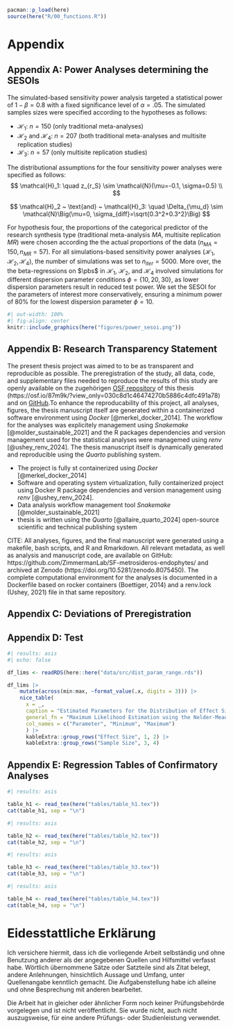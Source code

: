 ```{=latex}
\newpage
\renewcommand{\thetable}{\Alph{section}\arabic{table}}

```

```r
pacman::p_load(here)
source(here("R/00_functions.R"))

```

# Appendix

## Appendix A: Power Analyses determining the SESOIs


The simulated-based sensitivity power analysis targeted a statistical power of $1-\beta=0.8$ with a fixed significance level of $\alpha = .05$. The simulated samples sizes were specified according to the hypotheses as follows:

- $\mathcal{H}_1$: $n = 150$ (only traditional meta-analyses)
- $\mathcal{H}_2$ and $\mathcal{H}_4$: $n = 207$ (both traditional meta-analyses and multisite replication studies)
- $\mathcal{H}_3$: $n = 57$ (only multisite replication studies) 

The distributional assumptions for the four sensitivity power analyses were specified as follows:
$$
\mathcal{H}_1: \quad z_{r_S} \sim \mathcal{N}(\mu=-0.1, \sigma=0.5) \\
$$

$$
\mathcal{H}_2 ~ \text{and} ~ \mathcal{H}_3: \quad \Delta_{\mu_d} \sim \mathcal{N}\Big(\mu=0, \sigma_{diff}=\sqrt{0.3^2+0.3^2}\Big) 
$$

For hypothesis four, the proportions of the categorical predictor of the research synthesis type (traditional meta-analysis $MA$, multisite replication $MR$) were chosen according the the actual proportions of the data ($n_{MA}=150, n_{MR}=57$). For all simulations-based sensitivity power analyses ($\mathcal{H}_1, \mathcal{H}_2, \mathcal{H}_4$), the number of simulations was set to $n_{iter}=5000$. More over, the the beta-regressions on $\pbs$ in $\mathcal{H}_1$, $\mathcal{H}_2$, and $\mathcal{H}_4$ involved simulations for different dispersion parameter conditions $\phi = \{10, 20, 30\}$, as lower dispersion parameters result in reduced test power. We set the SESOI for the parameters of interest more conservatively, ensuring a minimum power of 80% for the lowest dispersion parameter $\phi = 10$. 


```{=latex}
\begin{figure}[H]
\caption{Power Curves of the Sensitivity Power Analyses determining the SESOIs
\label{fig:sesoi}}
```
```r
#| out-width: 100%
#| fig-align: center
knitr::include_graphics(here("figures/power_sesoi.png"))
```

```{=latex}
\begingroup
\scriptsize
\textit{Note.} OR: Odds ratio. Ribbons around the lines represent the 95\\% confidence interval. 
\endgroup
\end{figure}
```


## Appendix B: Research Transparency Statement

The present thesis project was aimed to to be as transparent and reproducible as possible. The preregistration of the study, all data, code, and supplementary files needed to reproduce the results of this study are openly available on the zugehörigen [OSF repository](https://osf.io/87m9k/?view_only=030c8d1c46474270b5886c4dfc491a78) of this thesis (https://osf.io/87m9k/?view_only=030c8d1c46474270b5886c4dfc491a78) and on [GitHub](https://github.com/jlschnatz/bachelor-thesis).To enhance the reproducability of this project, all analyses, figures, the thesis manuscript itself are generated within a containerized software environment using *Docker* [@merkel_docker_2014]. The workflow for the analyses was explicitely management using *Snakemake* [@molder_sustainable_2021] and the R packages dependencies and version management used for the statistical analyses were managemed using *renv* [@ushey_renv_2024]. The thesis manuscript itself is dynamically generated and reproducible using the *Quarto* publishing system.

- The project is fully st containerized using *Docker* [@merkel_docker_2014]
- Software and operating system virtualization, fully containerized project using Docker
R package dependencies and version management using *renv* [@ushey_renv_2024].
- Data analysis workflow management tool *Snakemake* [@molder_sustainable_2021] 
- thesis is written using the *Quarto* [@allaire_quarto_2024] open-source scientific and technical publishing system

CITE: All analyses, figures, and the final manuscript were generated using a makefile, bash scripts, and R and Rmarkdown. All relevant metadata, as well as analysis and manuscript code, are available on GitHub: https://github.com/ZimmermanLab/SF-metrosideros-endophytes/ and archived at Zenodo (https://doi.org/10.5281/zenodo.8075450). The complete computational environment for the analyses is documented in a Dockerfile based on rocker containers (Boettiger, 2014) and a renv.lock (Ushey, 2021) file in that same repository.

## Appendix C: Deviations of Preregistration



## Appendix D: Test

```r
#| results: asis
#| echo: false

df_lims <- readRDS(here::here("data/src/dist_param_range.rds"))

df_lims |>
    mutate(across(min:max, ~format_value(.x, digits = 3))) |>
    nice_table(
      x = _, 
      caption = "Estimated Parameters for the Distribution of Effect Size and Sample Size from each Meta-Analysis via ML",
      general_fn = "Maximum Likelihood Estimation using the Nelder-Mead optimizer.", 
      col_names = c("Parameter", "Minimum", "Maximum")
      ) |> 
      kableExtra::group_rows("Effect Size", 1, 2) |> 
      kableExtra::group_rows("Sample Size", 3, 4) 

```

## Appendix E: Regression Tables of Confirmatory Analyses


```r
#| results: asis

table_h1 <- read_tex(here("tables/table_h1.tex"))
cat(table_h1, sep = "\n")

```

```r
#| results: asis

table_h2 <- read_tex(here("tables/table_h2.tex"))
cat(table_h2, sep = "\n")

```

```r
#| results: asis

table_h3 <- read_tex(here("tables/table_h3.tex"))
cat(table_h3, sep = "\n")

```

```r
#| results: asis

table_h4 <- read_tex(here("tables/table_h4.tex"))
cat(table_h4, sep = "\n")

```

# Eidesstattliche Erklärung {.unlisted .unnumbered}

Ich versichere hiermit, dass ich die vorliegende Arbeit selbständig und ohne Benutzung anderer als der angegebenen Quellen und Hilfsmittel verfasst habe. Wörtlich übernommene Sätze oder Satzteile sind als Zitat belegt, andere Anlehnungen, hinsichtlich Aussage und Umfang, unter Quellenangabe kenntlich gemacht. Die Aufgabenstellung habe ich alleine und ohne Besprechung mit anderen bearbeitet.

Die Arbeit hat in gleicher oder ähnlicher Form noch keiner Prüfungsbehörde vorgelegen und ist nicht veröffentlicht. Sie wurde nicht, auch nicht auszugsweise, für eine andere Prüfungs- oder Studienleistung verwendet.

\bigskip
\bigskip

\noindent{Datum: 18. Mai, 2024}

\bigskip

\noindent{Unterschrift:}